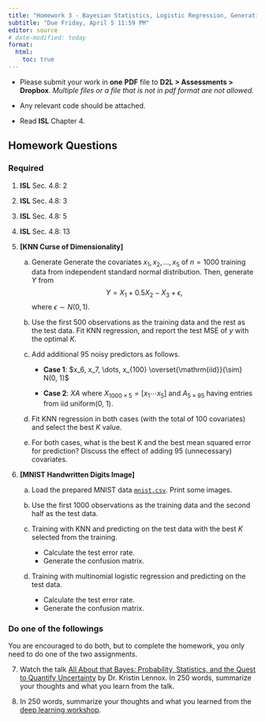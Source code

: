 ```yaml
---
title: "Homework 3 - Bayesian Statistics, Logistic Regression, Generative Models, and K-Nearest Neighbors"
subtitle: "Due Friday, April 5 11:59 PM"
editor: source
# date-modified: today
format: 
  html:
    toc: true
---
```



::: {.hidden}
\def\bx{\mathbf{x}}
\def\bg{\mathbf{g}}
\def\bw{\mathbf{w}}
\def\bb{\mathbf{b}}
\def\bu{\mathbf{u}}
\def\bbeta{\boldsymbol \beta}
\def\bgamma{\boldsymbol \gamma}
\def\bep{\boldsymbol \epsilon}
\def\bH{\mathbf{H}}
\def\bX{\mathbf{X}}
\def\by{\mathbf{y}}
\def\bH{\mathbf{H}}
\def\bI{\mathbf{I}}
\def\bS{\mathbf{S}}
\def\bU{\mathbf{U}}
\def\bV{\mathbf{V}}
\def\bW{\mathbf{W}}
\def\bD{\mathbf{D}}
\def\T{\text{T}}
\def\cov{\mathrm{Cov}}
\def\cor{\mathrm{Corr}}
\def\var{\mathrm{Var}}
\def\E{\mathrm{E}}
\def\bmu{\boldsymbol \mu}
<!-- \DeclareMathOperator*{\argmin}{arg\,min} -->
\def\Trace{\text{Trace}}
:::

- Please submit your work in **one** **PDF** file to **D2L \> Assessments \> Dropbox**. *Multiple files or a file that is not in pdf format are not allowed.*

- Any relevant code should be attached.

- Read **ISL** Chapter 4.



## Homework Questions

### Required 

(@) **ISL** Sec. 4.8: 2

(@) **ISL** Sec. 4.8: 3

(@) **ISL** Sec. 4.8: 5

(@) **ISL** Sec. 4.8: 13

(@) **[KNN Curse of Dimensionality]**
  
    (a) Generate Generate the covariates $x_1, x_2, \dots, x_5$ of $n = 1000$ training data from independent standard normal distribution. Then, generate $Y$ from 
    $$Y = X_1 + 0.5 X_2 - X_3 + \epsilon,$$ where $\epsilon \sim N(0, 1).$
    
    (b) Use the first 500 observations as the training data and the rest as the test data. Fit KNN regression, and report the test MSE of $y$ with the optimal $K$.
    
    (c) Add additional 95 noisy predictors as follows.
        + **Case 1**: $x_6, x_7, \dots, x_{100} \overset{\mathrm{iid}}{\sim} N(0, 1)$
        
        + **Case 2**: $XA$ where $X_{1000 \times 5} = [x_1 \cdots x_5]$ and $A_{5 \times 95}$ having entries from iid uniform(0, 1).
        
    (d) Fit KNN regression in both cases (with the total of 100 covariates) and select the best $K$ value.
    
    (e) For both cases, what is the best K and the best mean squared error for prediction? Discuss the effect of adding 95 (unnecessary) covariates.
    
    
(@) **[MNIST Handwritten Digits Image]**

    (a) Load the prepared MNIST data [`mnist.csv`](./mnist.csv). Print some images.
    
    (b) Use the first 1000 observations as the training data and the second half as the test data.
    
    (c) Training with KNN and predicting on the test data with the best $K$ selected from the training.
    
        * Calculate the test error rate.
        * Generate the confusion matrix.

    (d) Training with multinomial logistic regression and predicting on the test data.
    
        * Calculate the test error rate.
        * Generate the confusion matrix.


### Do one of the followings

You are encouraged to do both, but to complete the homework, you only need to do one of the two assignments.

(@) Watch the talk [All About that Bayes: Probability, Statistics, and the Quest to Quantify Uncertainty](https://www.youtube.com/watch?v=eDMGDhyDxuY) by Dr. Kristin Lennox. In 250 words, summarize your thoughts and what you learn from the talk.

<!-- {{< video https://shorturl.at/agqtM >}} -->

(@) In 250 words, summarize your thoughts and what you learned from the [deep learning workshop](https://web.cvent.com/event/f07d37c8-0972-4577-93b0-2ade9b142c65/summary).
